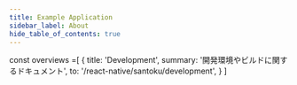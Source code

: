 ```yaml
---
title: Example Application
sidebar_label: About
hide_table_of_contents: true
---
```


<!-- textlint-disable ja-technical-writing/sentence-length,ja-technical-writing/max-comma,ja-spacing/ja-no-space-around-parentheses -->

const overviews =[
  {
    title: 'Development',
    summary: '開発環境やビルドに関するドキュメント',
    to: '/react-native/santoku/development',
  }
]

<PageList overviews={overviews} colSize={12} />

<!-- textlint-enable ja-technical-writing/sentence-length,ja-technical-writing/max-comma,ja-spacing/ja-no-space-around-parentheses -->
